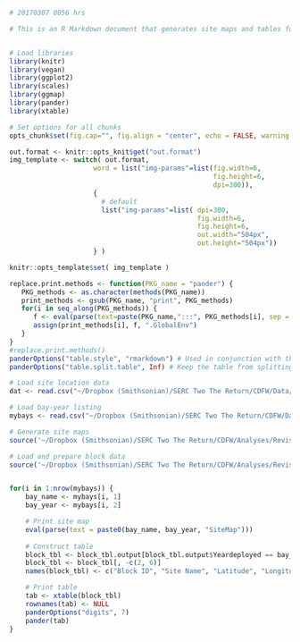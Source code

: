 ```r
# 20170307 0056 hrs

# This is an R Markdown document that generates site maps and tables for the 2017 CDFW report. This includes data from fouling surveys from San Francisco Bay (2014 to 2016) and Humboldt Bay (2015), Port Hueneme (2015), and Marina del Rey (2015).


# Load libraries
library(knitr)
library(vegan)
library(ggplot2)
library(scales)
library(ggmap)
library(pander)
library(xtable)
```
```r
# Set options for all chunks
opts_chunk$set(fig.cap="", fig.align = "center", echo = FALSE, warning = FALSE, message = FALSE, results = "asis")
```
```r
out.format <- knitr::opts_knit$get("out.format")
img_template <- switch( out.format,
                     word = list("img-params"=list(fig.width=6,
                                                   fig.height=6,
                                                   dpi=300)),
                     {
                       # default
                       list("img-params"=list( dpi=300,
                                               fig.width=6,
                                               fig.height=6,
                                               out.width="504px",
                                               out.height="504px"))
                     } )

knitr::opts_template$set( img_template )
```
```r
replace.print.methods <- function(PKG_name = "pander") {
   PKG_methods <- as.character(methods(PKG_name))
   print_methods <- gsub(PKG_name, "print", PKG_methods)
   for(i in seq_along(PKG_methods)) {
      f <- eval(parse(text=paste(PKG_name,":::", PKG_methods[i], sep = ""))) # the new function to use for print
      assign(print_methods[i], f, ".GlobalEnv")
   }
}
#replace.print.methods()
panderOptions("table.style", "rmarkdown") # Used in conjunction with the chunk setting results='asis'
panderOptions("table.split.table", Inf) # Keep the table from splitting if it's too wide
```
```r

# Load site location data
dat <- read.csv("~/Dropbox (Smithsonian)/SERC Two The Return/CDFW/Data/2017 Fouling/2014 to 2016 CDFW Fouling Sites.csv")

# Load bay-year listing
mybays <- read.csv("~/Dropbox (Smithsonian)/SERC Two The Return/CDFW/Data/2017 Fouling/2014 to 2016 Bay Year List.csv", colClasses = c("character", "numeric"))

# Generate site maps
source('~/Dropbox (Smithsonian)/SERC Two The Return/CDFW/Analyses/Revised Code/Functions/generateSiteMap.R', chdir = TRUE)

# Load and prepare block data
source('~/Dropbox (Smithsonian)/SERC Two The Return/CDFW/Analyses/Revised Code/Data Processing/CDFW Report Block Table Prep.R', chdir = TRUE) # This loads and processes data to create block_tbl.output, which can then be formatted to show the sites to go with each site map.


for(i in 1:nrow(mybays)) {
	bay_name <- mybays[i, 1]
	bay_year <- mybays[i, 2]

	# Print site map
	eval(parse(text = paste0(bay_name, bay_year, "SiteMap")))
	
	# Construct table
	block_tbl <- block_tbl.output[block_tbl.output$Yeardeployed == bay_year & block_tbl.output$Bay == bay_name, ]
	block_tbl <- block_tbl[, -c(2, 6)]
	names(block_tbl) <- c("Block ID", "Site Name", "Latitude", "Longitude", "Date Deployed", "Date Retrieved")

	# Print table
	tab <- xtable(block_tbl)
	rownames(tab) <- NULL
	panderOptions("digits", 7)
	pander(tab)
}
```
